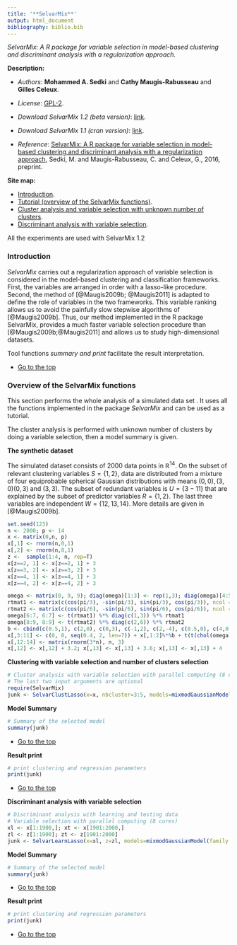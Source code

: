 ```yaml
---
title: '**SelvarMix**'
output: html_document
bibliography: biblio.bib
---
```


*SelvarMix: A R package for variable selection in model-based clustering and discriminant analysis with a regularization approach.*

**Description:**

* *Authors*: **Mohammed A. Sedki** and **Cathy Maugis-Rabusseau** and **Gilles Celeux**.
* *License*: [GPL-2](http://www.gnu.org/licenses/gpl-2.0.html).
* *Download SelvarMix 1.2 (beta version)*: [link](http://r-forge.r-project.org/R/?group_id=2044). 

*  *Download SelvarMix 1.1 (cran version)*: [link](http://cran.r-project.org/web/packages/SelvarMix/).
* *Reference*: [SelvarMix: A R package for variable selection in model-based clustering and discriminant analysis with a regularization approach](https://hal.archives-ouvertes.fr/hal-01053784/), Sedki, M. and Maugis-Rabusseau, C. and Celeux, G., 2016, preprint.


<a id="top"></a>
**Site map:**  

* <a href="#intro">Introduction</a>.
* <a href="#tutorial">Tutorial (overview of the SelvarMix functions)</a>.
* <a href="#clust">Cluster analysis  and variable selection with unknown number of clusters</a>.
* <a href="#discrim">Discriminant analysis with variable selection</a>.

All the experiments are used with SelvarMix 1.2
<a id="intro"></a>

### Introduction
*SelvarMix* carries out a regularization approach of variable selection is considered 
in the model-based clustering and classification frameworks. First, the
variables are arranged in order with a lasso-like procedure. Second, the method
of [@Maugis2009b; @Maugis2011] is adapted to define the role of variables in the
two frameworks. This variable ranking allows us to avoid the painfully slow
stepwise algorithms of [@Maugis2009b]. Thus, our method implemented
in the R package SelvarMix, provides a much faster variable selection procedure 
than [@Maugis2009b;@Maugis2011] and allows us to study high-dimensional
datasets.


Tool functions *summary and print*  facilitate the result interpretation.

* <a href="#top">Go to the top</a>


<a id="tutorial"></a>

###  Overview of the SelvarMix functions
This section performs the whole analysis of a simulated  data set . 
It uses all the functions implemented in the package *SelvarMix* and can be used as a tutorial. 

The cluster analysis is performed with unknown number of clusters by doing a variable selection, 
then a model summary is given. 

**The synthetic dataset**

 The simulated dataset consists of 2000 data points in $\mathbb{R}^{14}$. 
 On the subset of relevant clustering variables $S = \{1, 2\}$, 
 data are distributed from a mixture of four equiprobable 
 spherical Gaussian distributions with means $(0,0), (3,0)
 (0,3)$ and $(3,3)$. The subset of redundant variables 
 is $U =\{3-11\}$ that are explained by the subset of 
 predictor variables $R = \{1,2\}$. 
 The last three variables are independent $W = \{12, 13, 14\}$. More details are given in [@Maugis2009b].

```r
set.seed(123)
n <- 2000; p <- 14
x <- matrix(0,n, p)
x[,1] <- rnorm(n,0,1)
x[,2] <- rnorm(n,0,1)
z <-  sample(1:4, n, rep=T)
x[z==2, 1] <- x[z==2, 1] + 3
x[z==3, 2] <- x[z==3, 2] + 3
x[z==4, 1] <- x[z==4, 1] + 3
x[z==4, 2] <- x[z==4, 2] + 3

omega <- matrix(0, 9, 9); diag(omega)[1:3] <- rep(1,3); diag(omega)[4:5] <- rep(0.5,2)
rtmat1 <- matrix(c(cos(pi/3), -sin(pi/3), sin(pi/3), cos(pi/3)), ncol = 2, byrow = TRUE)
rtmat2 <- matrix(c(cos(pi/6), -sin(pi/6), sin(pi/6), cos(pi/6)), ncol = 2, byrow = TRUE)
omega[6:7, 6:7] <- t(rtmat1) %*% diag(c(1,3)) %*% rtmat1
omega[8:9, 8:9] <- t(rtmat2) %*% diag(c(2,6)) %*% rtmat2
b <- cbind(c(0.5,1), c(2,0), c(0,3), c(-1,2), c(2,-4), c(0.5,0), c(4,0.5), c(3,0), c(2,1))
x[,3:11] <- c(0, 0, seq(0.4, 2, len=7)) + x[,1:2]%*%b + t(t(chol(omega)) %*% matrix(rnorm(n*9), 9, n)) 
x[,12:14] <- matrix(rnorm(3*n), n, 3)
x[,12] <- x[,12] + 3.2; x[,13] <- x[,13] + 3.6; x[,13] <- x[,13] + 4
```

<a id="clust"></a>
**Clustering with variable selection and number of clusters selection**
```r
# Cluster analysis with variable selection with parallel computing (8 cores) 
# The last two input arguments are optional
require(SelvarMix)
junk <- SelvarClustLasso(x=x, nbcluster=3:5, models=mixmodGaussianModel(family = "spherical"), nbcores=8)
```

**Model Summary**

```r
# Summary of the selected model
summary(junk)
```

* <a href="#top">Go to the top</a>

**Result print**
```r
# print clustering and regression parameters 
print(junk)
```
* <a href="#top">Go to the top</a>

<a id="discrim"></a>
**Discriminant analysis with variable selection**
```r
# Discriminant analysis with learning and testing data
# Variable selection with parallel computing (8 cores)
xl <- x[1:1900,]; xt <- x[1901:2000,] 
zl <- z[1:1900]; zt <- z[1901:2000]
junk <- SelvarLearnLasso(x=xl, z=zl, models=mixmodGaussianModel(family = "spherical"), xtest=xt, ztest=zt,nbcores=8)
```
**Model Summary**

```r
# Summary of the selected model
summary(junk)
```
* <a href="#top">Go to the top</a>

**Result print**
```r
# print clustering and regression parameters 
print(junk)
```
* <a href="#top">Go to the top</a>

